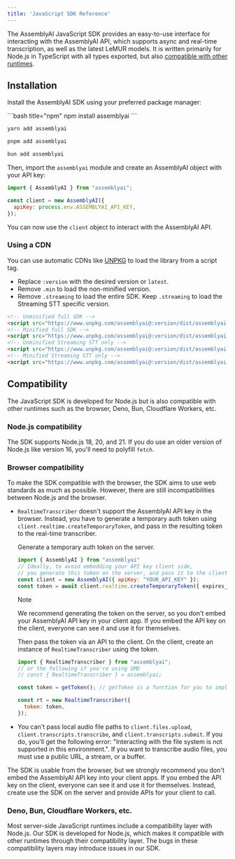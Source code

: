 ```yaml
---
title: 'JavaScript SDK Reference'
---
```


The AssemblyAI JavaScript SDK provides an easy-to-use interface for interacting with the AssemblyAI API,
which supports async and real-time transcription, as well as the latest LeMUR models.
It is written primarily for Node.js in TypeScript with all types exported, but also [compatible with other runtimes](#compatibility).

## Installation

Install the AssemblyAI SDK using your preferred package manager:

<CodeBlocks>
```bash title="npm"
npm install assemblyai
```

```bash title="yarn"
yarn add assemblyai
```

```bash title="pnpm"
pnpm add assemblyai
```

```bash title="bun"
bun add assemblyai
```
</CodeBlocks>


Then, import the `assemblyai` module and create an AssemblyAI object with your API key:

```js
import { AssemblyAI } from "assemblyai";

const client = new AssemblyAI({
  apiKey: process.env.ASSEMBLYAI_API_KEY,
});
```

You can now use the `client` object to interact with the AssemblyAI API.

### Using a CDN

You can use automatic CDNs like [UNPKG](https://unpkg.com/) to load the library from a script tag.

- Replace `:version` with the desired version or `latest`.
- Remove `.min` to load the non-minified version.
- Remove `.streaming` to load the entire SDK. Keep `.streaming` to load the Streaming STT specific version.

```html
<!-- Unminified full SDK -->
<script src="https://www.unpkg.com/assemblyai@:version/dist/assemblyai.umd.js"></script>
<!-- Minified full SDK -->
<script src="https://www.unpkg.com/assemblyai@:version/dist/assemblyai.umd.min.js"></script>
<!-- Unminified Streaming STT only -->
<script src="https://www.unpkg.com/assemblyai@:version/dist/assemblyai.streaming.umd.js"></script>
<!-- Minified Streaming STT only -->
<script src="https://www.unpkg.com/assemblyai@:version/dist/assemblyai.streaming.umd.min.js"></script>
```

## Compatibility

The JavaScript SDK is developed for Node.js but is also compatible with other runtimes
such as the browser, Deno, Bun, Cloudflare Workers, etc.

### Node.js compatibility

The SDK supports Node.js 18, 20, and 21.
If you do use an older version of Node.js like version 16, you'll need to polyfill `fetch`.

### Browser compatibility

To make the SDK compatible with the browser, the SDK aims to use web standards as much as possible.
However, there are still incompatibilities between Node.js and the browser.

- `RealtimeTranscriber` doesn't support the AssemblyAI API key in the browser.
  Instead, you have to generate a temporary auth token using `client.realtime.createTemporaryToken`, and pass in the resulting token to the real-time transcriber.

  Generate a temporary auth token on the server.

  ```js
  import { AssemblyAI } from "assemblyai"
  // Ideally, to avoid embedding your API key client side,
  // you generate this token on the server, and pass it to the client via an API.
  const client = new AssemblyAI({ apiKey: "YOUR_API_KEY" });
  const token = await client.realtime.createTemporaryToken({ expires_in = 480 });
  ```

  > [!NOTE]
  > We recommend generating the token on the server, so you don't embed your AssemblyAI API key in your client app.
  > If you embed the API key on the client, everyone can see it and use it for themselves.

  Then pass the token via an API to the client.
  On the client, create an instance of `RealtimeTranscriber` using the token.

  ```js
  import { RealtimeTranscriber } from "assemblyai";
  // or the following if you're using UMD
  // const { RealtimeTranscriber } = assemblyai;

  const token = getToken(); // getToken is a function for you to implement

  const rt = new RealtimeTranscriber({
    token: token,
  });
  ```

- You can't pass local audio file paths to `client.files.upload`, `client.transcripts.transcribe`, and `client.transcripts.submit`. If you do, you'll get the following error: "Interacting with the file system is not supported in this environment.".
  If you want to transcribe audio files, you must use a public URL, a stream, or a buffer.

<Error title="Browser Compatibility">
The SDK is usable from the browser, but we strongly recommend you don't embed the AssemblyAI API key into your client apps.
If you embed the API key on the client, everyone can see it and use it for themselves.
Instead, create use the SDK on the server and provide APIs for your client to call.
</Error>

### Deno, Bun, Cloudflare Workers, etc.

Most server-side JavaScript runtimes include a compatibility layer with Node.js.
Our SDK is developed for Node.js, which makes it compatible with other runtimes through their compatibility layer.
The bugs in these compatibility layers may introduce issues in our SDK.